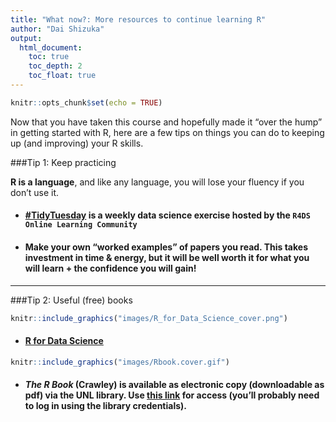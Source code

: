```yaml
---
title: "What now?: More resources to continue learning R"
author: "Dai Shizuka"
output: 
  html_document:
    toc: true
    toc_depth: 2
    toc_float: true
---
```


```r
knitr::opts_chunk$set(echo = TRUE)
```

Now that you have taken this course and hopefully made it "over the hump" in getting started with R, here are a few tips on things you can do to keeping up (and improving) your R skills. 


###Tip 1: Keep practicing

**R is a language**, and like any language, you will lose your fluency if you don't use it. 

* #### [#TidyTuesday](https://github.com/rfordatascience/tidytuesday) is a weekly data science exercise hosted by the `R4DS Online Learning Community`

* #### Make your own "worked examples" of papers you read. This takes investment in time & energy, but it will be well worth it for what you will learn + the confidence you will gain!

***


###Tip 2: Useful (free) books

```r
knitr::include_graphics("images/R_for_Data_Science_cover.png")
```

* #### [R for Data Science](https://r4ds.had.co.nz/index.html) 


```r
knitr::include_graphics("images/Rbook.cover.gif")
```
* #### ***The R Book*** (Crawley) is available as electronic copy (downloadable as pdf) via the UNL library. Use [this link](https://onlinelibrary-wiley-com.libproxy.unl.edu/doi/book/10.1002/9780470515075) for access (you'll probably need to log in using the library credentials).